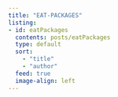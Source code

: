 ```yaml
---
title: "EAT-PACKAGES"
listing: 
- id: eatPackages
  contents: posts/eatPackages
  type: default
  sort: 
    - "title"
    - "author"
  feed: true
  image-align: left
---
```

